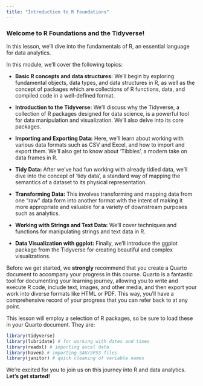 ```yaml
---
title: "Introduction to R Foundations"
---
```


### Welcome to **R Foundations and the Tidyverse!**  

In this lesson, we'll dive into the fundamentals of R, an essential language for data analytics.
 

In this module, we'll cover the following topics:  

- **Basic R concepts and data structures:** We'll begin by exploring fundamental objects, data types, and data structures in R, as well as the concept of packages which are collections of R functions, data, and compiled code in a well-defined format.  

- **Introduction to the Tidyverse:** We'll discuss why the Tidyverse, a collection of R packages designed for data science, is a powerful tool for data manipulation and visualization. We'll also delve into its core packages.  

- **Importing and Exporting Data:** Here, we'll learn about working with various data formats such as CSV and Excel, and how to import and export them. We'll also get to know about 'Tibbles', a modern take on data frames in R.  

- **Tidy Data:** After we've had fun working with already tidied data, we'll dive into the concept of 'tidy data', a standard way of mapping the semantics of a dataset to its physical representation.  

- **Transforming Data:** This involves transforming and mapping data from one "raw" data form into another format with the intent of making it more appropriate and valuable for a variety of downstream purposes such as analytics.  

- **Working with Strings and Text Data:** We'll cover techniques and functions for manipulating strings and text data in R.  

- **Data Visualization with ggplot:** Finally, we'll introduce the ggplot package from the Tidyverse for creating beautiful and complex visualizations.  


Before we get started, we **strongly** recommend that you create a Quarto document to accompany your progress in this course. Quarto is a fantastic tool for documenting your learning journey, allowing you to write and execute R code, include text, images, and other media, and then export your work into diverse formats like HTML or PDF. This way, you'll have a comprehensive record of your progress that you can refer back to at any point.  


This lesson will employ a selection of R packages, so be sure to load these in your Quarto document. They are:  

```r
library(tidyverse)
library(lubridate) # for working with dates and times
library(readxl) # importing excel data
library(haven) # importing SAV/SPSS files
library(janitor) # quick cleaning of variable names
```


We're excited for you to join us on this journey into R and data analytics. **Let's get started!**  
